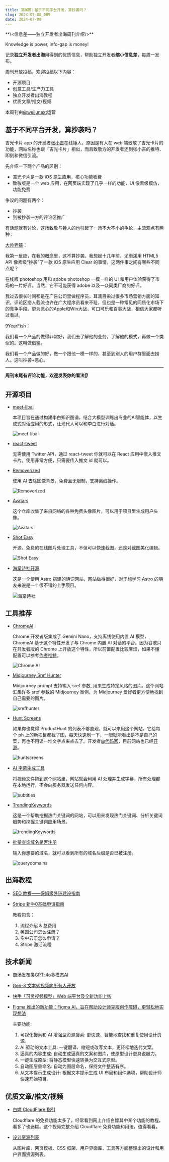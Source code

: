 ```yaml
---
title: 第9期：基于不同平台开发，算抄袭吗？
slug: 2024-07-08_009
date: 2024-07-08
---
```


<Aside>
**\<信息差——独立开发者出海周刊介绍\>**

Knowledge is power, info-gap is money!

记录**独立开发者出海**用得到的优质信息，帮助独立开发者**缩小信息差**，每周一发布。

周刊开放投稿，欢迎[投稿](https://github.com/weijunext/gap.weijunext.com/issues)以下内容：
- 开源项目
- 创意工具/生产力工具
- 独立开发者出海教程
- 优质文章/推文/视频

本周刊由[@weijunext](https://x.com/weijunext)运营
</Aside>

## 基于不同平台开发，算抄袭吗？

吉光卡片 app 的开发者[张小吉](https://x.com/hixiaoji/status/1808669590895145256)在线锤人，原因是有人在 web 端致敬了吉光卡片的功能，网站名称也跟「吉光卡片」相似，而且致敬方的开发者还到张小吉的推特、即刻和微信引流。

先介绍一下两个产品的区别：

- 吉光卡片是一款 iOS 原生应用，核心功能收费
- 致敬版是一个 web 应用，在网页端实现了几乎一样的功能，UI 像素级模仿，功能免费

争议的问题有两个：

- 抄袭
- 到被抄袭一方的评论区推广

有话题就有讨论，这场致敬与锤人的也引起了一场不大不小的争论，主流观点有两种：

[大帅老猿](https://x.com/ezshine/status/1809033729714835940)：

我第一反应，在我的概念里，这不算抄袭。我想起十几年前，尤雨溪用 HTML5 API 像素级“抄袭”了一款 iOS 原生应用 Clear 的事情，这两件事之间有哪些不同点呢？

在线版 photoshop 用和 adobe photoshop 一模一样的 UI 和用户体验获得了市场的一片好评。当然，它不可能获得 adobe 以及一众同类厂商的好评。

我过去很长时间都是在广告公司里做程序员，耳濡目染过很多市场营销方面的知识，评论区捞人截流也许在广大程序员看来不耻，但也是一种常见的同质化市场下的竞争手段。更为恶心的Apple和Win大战，可口可乐和百事大战，相信大家都听过看过。

[9YearFish](https://x.com/9yearfish/status/1809408032713109733)：

我们看一个产品的做得非常好，我们去了解他的业务，了解他的模式，再做一个类似的。这叫做借鉴。

我们看一个产品做的好，做一个跟他一模一样的，甚至到别人的用户群里面去捞人。这叫抄袭+恶心。

---

**周刊末尾有评论功能，欢迎发表你的看法👂**


## 开源项目

- [meet-libai](https://github.com/BinNong/meet-libai)

  本项目旨在通过构建李白知识图谱，结合大模型训练出专业的AI智能体，以生成式对话应用的形式，让现代人可以和李白进行对话。

  ![meet-libai](/assets/009/meet-libai.webp)

- [react-tweet](https://github.com/vercel/react-tweet)

  无需使用 Twitter API，通过 react-tweet 你就可以在 React 应用中嵌入推文卡片。使用非常方便，只需要传入推文 id 就可以。

- [Removerized](https://github.com/yossTheDev/removerized)

  使用 AI 去除图像背景，免费且无限制，支持离线操作。

  ![Removerized](/assets/009/removerized.webp)

- [Avatars](https://github.com/alohe/avatars)

  这个仓库收集了来自网络的各种免费头像图片，可以用于项目里生成用户头像。

  ![Avatars](/assets/009/avatars.webp)

- [Shot Easy](https://github.com/CH563/shot-easy-website)

  开源、免费的在线图片处理工具，不但可以快速截图，还是对截图美化编辑。

  ![Shot Easy](/assets/009/shoteasy.webp)

- [海棠诗社开源](https://github.com/javayhu/haitang)

  这是一个使用 Astro 搭建的诗词网站，网站做得很好，对于想学习 Astro 的朋友来说是一个很不错的上手项目。

  ![海棠诗社](/assets/003/haitan.webp)


## 工具推荐

- [ChromeAI](https://chromeai.org/)

  Chrome 开发者版集成了 Gemini Nano，支持离线使用内置 AI 模型，ChromeAI 基于这个特性开发了与 Chrome 内置 AI 对话的平台。因为谷歌只在开发者版的 Chrome 上开放这个特性，所以前置配置比较麻烦，如果不懂配置可以参考[作者推特](https://x.com/CZXNew/status/1809058933304406197)。

  ![Chrome AI](/assets/009/chromeai.webp)

- [Midjourney Sref Hunter](https://srefhunter.top)

  Midjourney prompt 支持输入 sref 参数, 用来生成特定风格的图片。这个网站汇集许多 sref 参数的 Midjourney 案例，为 Midjourney 爱好者更方便地找到自己需要的图片。

  ![srefhunter](/assets/009/srefhunter.webp)

- [Hunt Screens](https://huntscreens.com/)

  如果你也觉得 ProductHunt 的列表不够直观，就可以来用这个网站，它给每个 ph 上的新项目都截了图，每天快速刷一下，一眼就能看出是不是自己的菜，再也不用读一堆文字点来点去了。开发者[@代码家](https://x.com/daimajia)，目前网站也已经[开源](https://github.com/daimajia/huntscreens)。

  ![huntscreens](/assets/009/huntscreens.webp)

- [AI 字幕生成工具](https://subtitles.fframes.studio/)

  将视频文件拖到这个网站里，网站就会利用 AI 处理并生成字幕，所有处理都在本地运行，不会向服务器发送任何内容。

  ![subtitles](/assets/009/subtitles.webp)

- [TrendingKeywords](https://trendingkeywords.net/)

  这是一个帮助挖掘热门关键词的网站，可以用来发现热门关键词、分析关键词趋势和挖掘关键词应用场景。

  ![trendingKeywords](/assets/009/trendingkeywords.webp)

- [批量查询域名是否注册](https://query.domains/)

  输入你想要的域名，就可以看到所有的域名后缀是否已被注册。

  ![querydomains](/assets/009/querydomains.webp)

## 出海教程

- [SEO 教程——保姆级外链建设指南](https://gx27ntqnm5z.feishu.cn/wiki/Oiq7w2ZqCiQiYxkjGvTczMs0ns4)

- [Stripe 新手0基础申请指南](https://mp.weixin.qq.com/s/vfxPYglXtxnFN9R7vvfKzw)

  教程包含：
  1. 流程介绍 & 总费用
  2. 英国公司怎么注册？
  3. 空中云汇怎么申请？
  4. Stripe 激活流程


## 技术新闻

- [商汤发布类GPT-4o多模态AI](https://mp.weixin.qq.com/s/ytbGOtzGcqMeAIq_625_6A)

- [Gen-3 文本转视频向所有人开放](https://x.com/runwayml/status/1807822396415467686)

- [快手「可灵视频模型」Web 端平台及全新功能上线](https://klingai.kuaishou.com/)

- [Figma 推出的新功能：Figma AI，旨在帮助设计师克服创作障碍，更轻松地实现想法](https://www.figma.com/blog/introducing-figma-ai/)

  主要功能:
  1. 可视化搜索和 AI 增强型资源搜索: 更快速、智能地查找和重复使用设计资源。
  2. AI 驱动的文本工具: 一键翻译、缩短或改写文本，更轻松地迭代文案。
  3. 逼真的内容生成: 自动生成逼真的文案和图片，使原型设计更具说服力。
  4. 一键生成原型: 将静态模型快速转换为交互式原型。
  5. 自动图层重命名: 自动为图层命名，保持文件整洁有序。
  6. 从文本提示生成设计: 根据文本提示生成 UI 布局和组件选项，帮助设计师快速开始项目。


## 优质文章/推文/视频

- [白嫖 CloudFlare 指引](https://youtu.be/L1eDBgdCmuU)

  Cloudflare 的免费功能太多了，经常看到网上介绍白嫖其中某个功能的教程，看多了也迷糊。这个视频完整介绍 Cloudflare 免费功能和用法，值得看看。

- [设计资源列表](https://github.com/bradtraversy/design-resources-for-developers)

  从图片库、网页模板、CSS 框架、用户界面库、工具等方面整理出的设计和用户界面资源列表。
